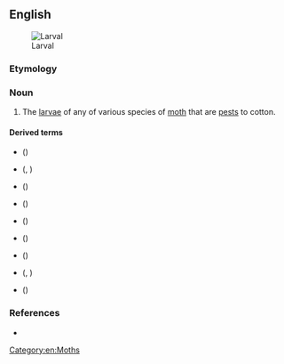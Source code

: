 ==English==
[[File:Helicoverpa_gelotopoeon_larva.jpg|thumb|Larval {{taxlink|Helicoverpa gelotopoeon|species|ver=190121}}]]

===Etymology===
{{compound|boll|worm|lang=en}}

===Noun===
{{en-noun}}

# The [[larva]]e of any of various species of [[moth]] that are [[pest]]s to cotton.

====Derived terms====
* {{vern|American cotton bollworm}} ({{taxlink|Helicoverpa armigera|species|ver=190121}})
* {{vern|cotton bollworm}} ({{taxlink|Helicoverpa gelotopoeon|species|ver=190121}}, {{taxlink|Helicoverpa punctigera|species|ver=190121}})
* {{vern|pink bollworm}} ({{taxlink|Pectinophora gossypiella|species|ver=190121}})
* {{vern|pinkspotted bollworm}} ({{taxlink|Pectinophora scutigera|species|ver=190121}})
* {{vern|red bollworm}} ({{taxlink|Diparopsis castanea|species|ver=190121}})
* {{vern|rough bollworm}} ({{taxlink|Earias perhuegeli|species|ver=190121}})
* {{vern|spiny bollworm}} ({{taxlink|Earias insulana|species|ver=190121}})
* {{vern|spotted bollworm}} ({{taxlink|Earias fabia|species|ver=190121}}, {{taxlink|Earias vittella|species|ver=190121}})
* {{vern|Sudan bollworm}} ({{taxlink|Diparopsis castanea|species|ver=190121}})

===References===
* {{pedia}}

[[Category:en:Moths]]